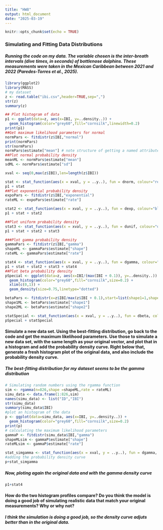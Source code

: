 ```yaml
---
title: "HW8"
output: html_document
date: "2025-03-19"
---
```


```r
knitr::opts_chunk$set(echo = TRUE)
```
### Simulating and Fitting Data Distributions
##### Running the code on my data. The variable chosen is the inter-breath intervals (dive times, in seconds) of bottlenose dolphins. These measurements were taken in the Mexican Caribbean between 2021 and 2022 (Paredes-Torres et al., 2025).
```r
library(ggplot2)
library(MASS)
# my dataset
z <- read.table("ibi.csv",header=TRUE,sep=",")
str(z)
summary(z)

## Plot histogram of data
p1 <- ggplot(data=z, aes(x=IBI, y=..density..)) +
  geom_histogram(color="grey60",fill="cornsilk",linewidth=0.2) 
print(p1)
##Get maximum likelihood parameters for normal
normPars <- fitdistr(z$IBI,"normal")
print(normPars)
str(normPars)
normPars$estimate["mean"] # note structure of getting a named attribute
##Plot normal probability density
meanML <- normPars$estimate["mean"]
sdML <- normPars$estimate["sd"]

xval <- seq(0,max(z$IBI),len=length(z$IBI))

stat <- stat_function(aes(x = xval, y = ..y..), fun = dnorm, colour="red", n = length(z$IBI), args = list(mean = meanML, sd = sdML))
p1 + stat
##Plot exponential probability density
expoPars <- fitdistr(z$IBI,"exponential")
rateML <- expoPars$estimate["rate"]

stat2 <- stat_function(aes(x = xval, y = ..y..), fun = dexp, colour="blue", n = length(z$IBI), args = list(rate=rateML))
p1 + stat + stat2

##Plot uniform probability density
stat3 <- stat_function(aes(x = xval, y = ..y..), fun = dunif, colour="darkgreen", n = length(z$IBI), args = list(min=min(z$IBI), max=max(z$IBI)))
p1 + stat + stat2 + stat3

###Plot gamma probability density
gammaPars <- fitdistr(z$IBI,"gamma")
shapeML <- gammaPars$estimate["shape"]
rateML <- gammaPars$estimate["rate"]

stat4 <- stat_function(aes(x = xval, y = ..y..), fun = dgamma, colour="brown", n = length(z$IBI), args = list(shape=shapeML, rate=rateML))
p1 + stat + stat2 + stat3 + stat4
##Plot beta probability density
pSpecial <- ggplot(data=z, aes(x=IBI/(max(IBI + 0.1)), y=..density..)) +
  geom_histogram(color="grey60",fill="cornsilk",size=0.2) + 
  xlim(c(0,1)) +
  geom_density(size=0.75,linetype="dotted")

betaPars <- fitdistr(x=z$IBI/max(z$IBI + 0.1),start=list(shape1=1,shape2=2),"beta")
shape1ML <- betaPars$estimate["shape1"]
shape2ML <- betaPars$estimate["shape2"]

statSpecial <- stat_function(aes(x = xval, y = ..y..), fun = dbeta, colour="orchid", n = length(z$IBI), args = list(shape1=shape1ML,shape2=shape2ML))
pSpecial + statSpecial
```

#### Simulate a new data set. Using the best-fitting distribution, go back to the code and get the maximum likelihood parameters. Use those to simulate a new data set, with the same length as your original vector, and plot that in a histogram and add the probability density curve. Right below that, generate a fresh histogram plot of the original data, and also include the probability density curve.

##### The best-fitting distribution for my dataset seems to be the gamma distribution

```r
# Simulating random numbers using the rgamma function
sim <- rgamma(n=826,shape =shapeML,rate = rateML)
simu_data <- data.frame(1:826,sim)
names(simu_data) <- list("ID","IBI")
str(simu_data)
summary(simu_data$IBI)
#plot an histogram of the data 
p <- ggplot(data=simu_data, aes(x=IBI, y=..density..)) +
  geom_histogram(color="grey60",fill="cornsilk",size=0.2) 
print(p)
# calculating the maximum likelihood parameters
gammaP <- fitdistr(simu_data$IBI,"gamma")
shapeMLsim <- gammaP$estimate["shape"]
rateMLsim <- gammaP$estimate["rate"]

stat_simgamma <- stat_function(aes(x = xval, y = ..y..), fun = dgamma, colour="brown", n = length(simu_data$IBI), args = list(shape=shapeMLsim, rate=rateMLsim))
#adding the probability density curve
p+stat_simgamma
```

##### Now, ploting again the original data and with the gamma density curve
```r
p1+stat4
```

#### How do the two histogram profiles compare? Do you think the model is doing a good job of simulating realistic data that match your original measurements? Why or why not? 
##### I think the simulation is doing a good job, so the density curve adjuts better than in the original data.
